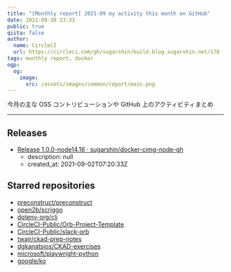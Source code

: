 ```yaml
---
title: "[Monthly report] 2021-09 my activity this month on GitHub"
date: 2021-09-30 23:33
public: true
qiita: false
author:
  name: CircleCI
  url: https://circleci.com/gh/sugarshin/build.blog.sugarshin.net/178
tags: monthly report, docker
ogp:
  og:
    image:
      src: /assets/images/common/report/main.png
---
```


今月の主な OSS コントリビューションや GitHub 上のアクティビティまとめ

***

## Releases

- [Release 1.0.0-node14.16 · sugarshin/docker-cimg-node-gh](https://github.com/sugarshin/docker-cimg-node-gh/releases/tag/1.0.0-node14.16)
  - description: null
  - created_at: 2021-09-02T07:20:33Z

## Starred repositories

- [preconstruct/preconstruct](https://github.com/preconstruct/preconstruct)
- [open2b/scriggo](https://github.com/open2b/scriggo)
- [dotenv-org/cli](https://github.com/dotenv-org/cli)
- [CircleCI-Public/Orb-Project-Template](https://github.com/CircleCI-Public/Orb-Project-Template)
- [CircleCI-Public/slack-orb](https://github.com/CircleCI-Public/slack-orb)
- [twajr/ckad-prep-notes](https://github.com/twajr/ckad-prep-notes)
- [dgkanatsios/CKAD-exercises](https://github.com/dgkanatsios/CKAD-exercises)
- [microsoft/playwright-python](https://github.com/microsoft/playwright-python)
- [google/ko](https://github.com/google/ko)
